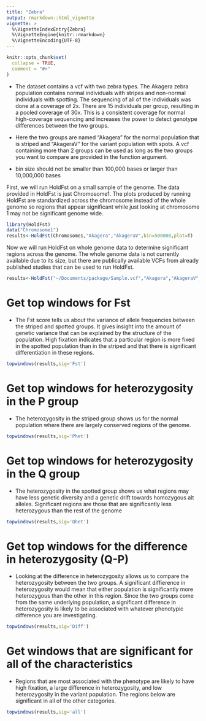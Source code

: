 ```yaml
---
title: "Zebra"
output: rmarkdown::html_vignette
vignette: >
  %\VignetteIndexEntry{Zebra}
  %\VignetteEngine{knitr::rmarkdown}
  %\VignetteEncoding{UTF-8}
---
```


```r
knitr::opts_chunk$set(
  collapse = TRUE,
  comment = "#>"
)
```

* The dataset contains a vcf with two zebra types. The Akagera zebra population contains normal individuals with stripes and non-normal individuals with spotting. The sequencing of all of the individuals was done at a coverage of 2x. There are 15 individuals per group, resulting in a pooled coverage of 30x. This is a consistent coverage for normal high-coverage sequencing and increases the power to detect genotype differences between the two groups. 

* Here the two groups are named "Akagera" for the normal population that is striped and "AkageraV" for the variant population with spots. A vcf containing more than 2 groups can be used as long as the two groups you want to compare are provided in the function argument.

* bin size should not be smaller than 100,000 bases or larger than 10,000,000 bases

First, we will run HoldFst on a small sample of the genome. The data provided in HoldFst is just Chromosome1. The plots produced by running HoldFst are standardized across the chromosome instead of the whole genome so regions that appear significant while just looking at chromosome 1 may not be significant genome wide.
```r
library(HoldFst)
data("Chromosome1")
results<-HoldFst(Chromosome1,"Akagera","AkageraV",bin=500000,plot=T)
```

Now we will run HoldFst on whole genome data to determine significant regions across the genome. The whole genome data is not currently available due to its size, but there are publically available VCFs from already published studies that can be used to run HoldFst. 
```r
results<-HoldFst("~/Documents/package/Sample.vcf","Akagera","AkageraV",bin=500000,plot=T)

```

# Get top windows for Fst
* The Fst score tells us about the variance of allele frequencies between the striped and spotted groups. It gives insight into the amount of genetic variance that can be explained by the structure of the population. High fixation indicates that a particular region is more fixed in the spotted population than in the striped and that there is significant differentiation in these regions. 
```r
topwindows(results,sig='Fst')
```

# Get top windows for heterozygosity in the P group
* The heterozygosity in the striped group shows us for the normal population where there are largely conserved regions of the genome.
```r
topwindows(results,sig='Phet')
```

# Get top windows for heterozygosity in the Q group
* The heterozygosity in the spotted group shows us what regions may have less genetic diversity and a genetic drift towards homozygous alt alleles. Significant regions are those that are significantly less heterozygous than the rest of the genome
```r
topwindows(results,sig='Qhet')
```

# Get top windows for the difference in heterozygosity (Q-P)
* Looking at the difference in heterozygosity allows us to compare the heterozygosity between the two groups. A significant diffierence in heterozygosity would mean that either population is significantly more heterozygous than the other in this region. Since the two groups come from the same underlying population, a significant difference in heterozygosity is likely to be associated with whatever phenotypic difference you are investigating. 
```r
topwindows(results,sig='Diff')
```

# Get windows that are significant for all of the characteristics 
* Regions that are most associated with the phenotype are likely to have high fixation, a large difference in heterozygosity, and low heterozygosity in the variant population. The regions below are significant in all of the other categories.
```r
topwindows(results,sig='all')
```

